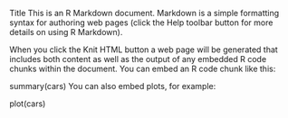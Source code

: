 Title
This is an R Markdown document. Markdown is a simple formatting syntax for authoring web pages (click the Help toolbar button for more details on using R Markdown).

When you click the Knit HTML button a web page will be generated that includes both content as well as the output of any embedded R code chunks within the document. You can embed an R code chunk like this:

summary(cars)
You can also embed plots, for example:

plot(cars)
